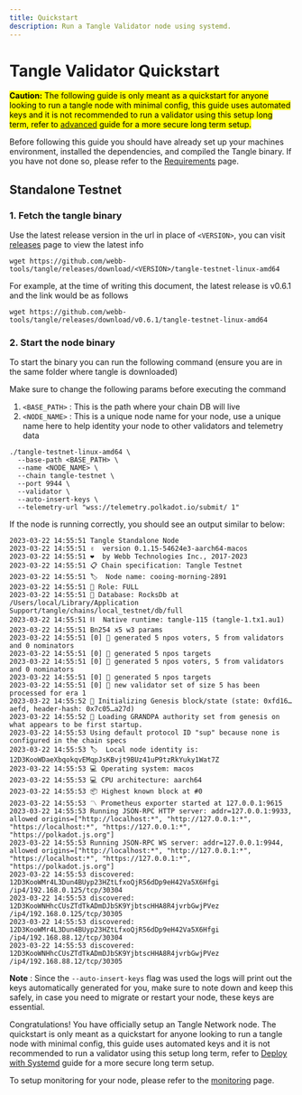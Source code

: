 ```yaml
---
title: Quickstart
description: Run a Tangle Validator node using systemd.
---
```


# Tangle Validator Quickstart

<mark>**Caution:** The following guide is only meant as a quickstart for anyone looking to run a tangle node with minimal
config, this guide uses automated keys and it is not recommended to run a validator using this setup long term, refer to [advanced](/docs/node/systemd/) guide 
for a more secure long term setup.</mark>

Before following this guide you should have already set up your machines environment, installed the dependencies, and
compiled the Tangle binary. If you have not done so, please refer to the [Requirements](https://docs.tangle.tools/docs/node/hardware/) page.

## Standalone Testnet

### 1. Fetch the tangle binary

Use the latest release version in the url in place of `<VERSION>`, you can visit [releases](https://github.com/webb-tools/tangle/releases) page to view the latest info

```
wget https://github.com/webb-tools/tangle/releases/download/<VERSION>/tangle-testnet-linux-amd64
```

For example, at the time of writing this document, the latest release is v0.6.1 and the link would be as follows

```
wget https://github.com/webb-tools/tangle/releases/download/v0.6.1/tangle-testnet-linux-amd64
```

### 2. Start the node binary

To start the binary you can run the following command (ensure you are in the same folder where tangle is downloaded)

Make sure to change the following params before executing the command

1. `<BASE_PATH>` : This is the path where your chain DB will live
2. `<NODE_NAME>` : This is a unique node name for your node, use a unique name here to help identity your node to other validators and telemetry data

```
./tangle-testnet-linux-amd64 \
  --base-path <BASE_PATH> \
  --name <NODE_NAME> \
  --chain tangle-testnet \
  --port 9944 \
  --validator \
  --auto-insert-keys \
  --telemetry-url "wss://telemetry.polkadot.io/submit/ 1"
```

If the node is running correctly, you should see an output similar to below:

```
2023-03-22 14:55:51 Tangle Standalone Node
2023-03-22 14:55:51 ✌️  version 0.1.15-54624e3-aarch64-macos
2023-03-22 14:55:51 ❤️  by Webb Technologies Inc., 2017-2023
2023-03-22 14:55:51 📋 Chain specification: Tangle Testnet
2023-03-22 14:55:51 🏷  Node name: cooing-morning-2891
2023-03-22 14:55:51 👤 Role: FULL
2023-03-22 14:55:51 💾 Database: RocksDb at /Users/local/Library/Application Support/tangle/chains/local_testnet/db/full
2023-03-22 14:55:51 ⛓  Native runtime: tangle-115 (tangle-1.tx1.au1)
2023-03-22 14:55:51 Bn254 x5 w3 params
2023-03-22 14:55:51 [0] 💸 generated 5 npos voters, 5 from validators and 0 nominators
2023-03-22 14:55:51 [0] 💸 generated 5 npos targets
2023-03-22 14:55:51 [0] 💸 generated 5 npos voters, 5 from validators and 0 nominators
2023-03-22 14:55:51 [0] 💸 generated 5 npos targets
2023-03-22 14:55:51 [0] 💸 new validator set of size 5 has been processed for era 1
2023-03-22 14:55:52 🔨 Initializing Genesis block/state (state: 0xfd16…aefd, header-hash: 0x7c05…a27d)
2023-03-22 14:55:52 👴 Loading GRANDPA authority set from genesis on what appears to be first startup.
2023-03-22 14:55:53 Using default protocol ID "sup" because none is configured in the chain specs
2023-03-22 14:55:53 🏷  Local node identity is: 12D3KooWDaeXbqokqvEMqpJsKBvjt9BUz41uP9tzRkYuky1Wat7Z
2023-03-22 14:55:53 💻 Operating system: macos
2023-03-22 14:55:53 💻 CPU architecture: aarch64
2023-03-22 14:55:53 📦 Highest known block at #0
2023-03-22 14:55:53 〽️ Prometheus exporter started at 127.0.0.1:9615
2023-03-22 14:55:53 Running JSON-RPC HTTP server: addr=127.0.0.1:9933, allowed origins=["http://localhost:*", "http://127.0.0.1:*", "https://localhost:*", "https://127.0.0.1:*", "https://polkadot.js.org"]
2023-03-22 14:55:53 Running JSON-RPC WS server: addr=127.0.0.1:9944, allowed origins=["http://localhost:*", "http://127.0.0.1:*", "https://localhost:*", "https://127.0.0.1:*", "https://polkadot.js.org"]
2023-03-22 14:55:53 discovered: 12D3KooWMr4L3Dun4BUyp23HZtLfxoQjR56dDp9eH42Va5X6Hfgi /ip4/192.168.0.125/tcp/30304
2023-03-22 14:55:53 discovered: 12D3KooWNHhcCUsZTdTkADmDJbSK9YjbtscHHA8R4jvrbGwjPVez /ip4/192.168.0.125/tcp/30305
2023-03-22 14:55:53 discovered: 12D3KooWMr4L3Dun4BUyp23HZtLfxoQjR56dDp9eH42Va5X6Hfgi /ip4/192.168.88.12/tcp/30304
2023-03-22 14:55:53 discovered: 12D3KooWNHhcCUsZTdTkADmDJbSK9YjbtscHHA8R4jvrbGwjPVez /ip4/192.168.88.12/tcp/30305
```

**Note** : Since the `--auto-insert-keys` flag was used the logs will print out the keys automatically generated for you,
make sure to note down and keep this safely, in case you need to migrate or restart your node, these keys are essential.

Congratulations! You have officially setup an Tangle Network node. The quickstart is only meant as a quickstart for anyone looking to run a tangle node with minimal
config, this guide uses automated keys and it is not recommended to run a validator using this setup long term, refer to [Deploy with Systemd](https://docs.tangle.tools/docs/node/systemd/) guide
for a more secure long term setup.

To setup monitoring for your node, please refer to the [monitoring](https://docs.tangle.tools/docs/node/monitoring/quickstart/) page.
